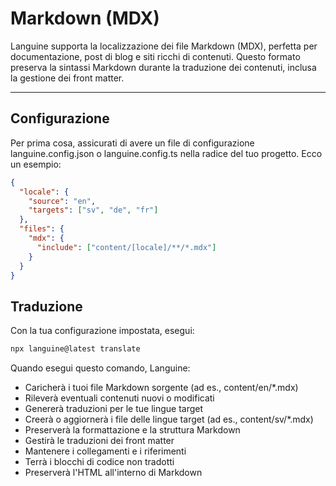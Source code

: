 # Markdown (MDX)

Languine supporta la localizzazione dei file Markdown (MDX), perfetta per documentazione, post di blog e siti ricchi di contenuti. Questo formato preserva la sintassi Markdown durante la traduzione dei contenuti, inclusa la gestione dei front matter.

---

## Configurazione

Per prima cosa, assicurati di avere un file di configurazione languine.config.json o languine.config.ts nella radice del tuo progetto. Ecco un esempio:

```json
{
  "locale": {
    "source": "en",
    "targets": ["sv", "de", "fr"]
  },
  "files": {
    "mdx": {
      "include": ["content/[locale]/**/*.mdx"]
    }
  }
}
```

## Traduzione

Con la tua configurazione impostata, esegui:

```bash
npx languine@latest translate
```

Quando esegui questo comando, Languine:

- Caricherà i tuoi file Markdown sorgente (ad es., content/en/*.mdx)
- Rileverà eventuali contenuti nuovi o modificati
- Genererà traduzioni per le tue lingue target
- Creerà o aggiornerà i file delle lingue target (ad es., content/sv/*.mdx)
- Preserverà la formattazione e la struttura Markdown
- Gestirà le traduzioni dei front matter
- Mantenere i collegamenti e i riferimenti
- Terrà i blocchi di codice non tradotti
- Preserverà l'HTML all'interno di Markdown

